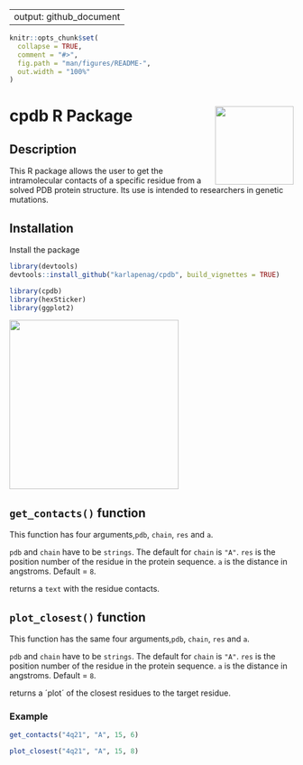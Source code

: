
---
output: github_document
---

<!-- README.md is generated from README.Rmd. Please edit that file -->

```r
knitr::opts_chunk$set(
  collapse = TRUE,
  comment = "#>",
  fig.path = "man/figures/README-",
  out.width = "100%"
)
```

# cpdb R Package <img src="inst/figures/cpdb.png" align="right" height="139" />


<!-- badges: start -->
<!-- badges: end -->

## Description
This R package allows the user to get the intramolecular contacts of a specific residue from a solved PDB protein structure. Its use is intended to researchers in genetic mutations.


## Installation
Install the package

``` r
library(devtools)
devtools::install_github("karlapenag/cpdb", build_vignettes = TRUE)
```

```r
library(cpdb)
library(hexSticker)
library(ggplot2)
```

<img src="inst/figures/cpdb.png" height="300"/>

## `get_contacts()` function

This function has four arguments,`pdb`, `chain`, `res` and `a`.

`pdb` and `chain` have to be `strings`. The default for `chain` is `"A"`.
`res` is the position number of the residue in the protein sequence.
`a` is the distance in angstroms. Default = `8`. 

returns a `text` with the residue contacts.

## `plot_closest()` function

This function has the same four arguments,`pdb`, `chain`, `res` and `a`.

`pdb` and `chain` have to be `strings`. The default for `chain` is `"A"`.
`res` is the position number of the residue in the protein sequence.
`a` is the distance in angstroms. Default = `8`. 

returns a ´plot´ of the closest residues to the target residue.

### Example

```r
get_contacts("4q21", "A", 15, 6)
```

```r
plot_closest("4q21", "A", 15, 8)
```

